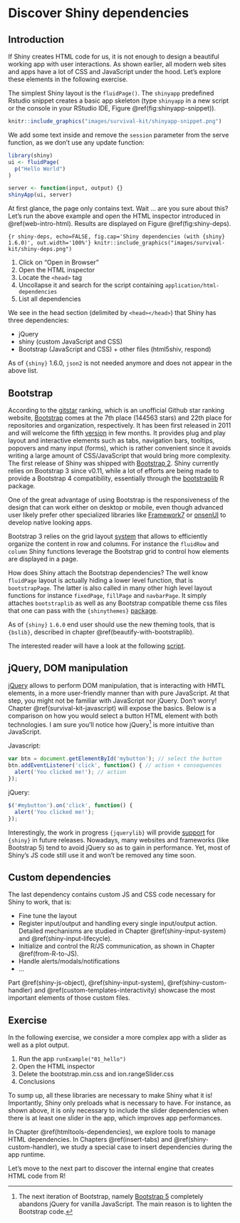 # Discover Shiny dependencies {#web-dependencies}

## Introduction
If Shiny creates HTML code for us, it is not enough to design a beautiful working app with user interactions. As shown earlier, all modern web sites and apps have a lot of CSS and JavaScript under the hood. Let's explore these elements in the following exercise.
  
The simplest Shiny layout is the `fluidPage()`. The `shinyapp` predefined Rstudio snippet creates a basic app skeleton (type `shinyapp` in a new script or the console in your RStudio IDE, Figure \@ref(fig:shinyapp-snippet)). 

```r
knitr::include_graphics("images/survival-kit/shinyapp-snippet.png")
```
We add some text inside and remove the `session` parameter from the serve function, as
we don't use any update function:

```r
library(shiny)
ui <- fluidPage(
  p("Hello World")
)

server <- function(input, output) {}
shinyApp(ui, server)
```

At first glance, the page only contains text. Wait ... are you sure about this? Let's run the above example and open the HTML inspector introduced in \@ref(web-intro-html). Results are displayed on Figure \@ref(fig:shiny-deps).

```{r shiny-deps, echo=FALSE, fig.cap='Shiny dependencies (with {shiny} 1.6.0)', out.width='100%'}
knitr::include_graphics("images/survival-kit/shiny-deps.png")
```

  1. Click on "Open in Browser"
  2. Open the HTML inspector
  3. Locate the `<head>` tag 
  4. Uncollapse it and search for the script containing   `application/html-dependencies`
  5. List all dependencies

We see in the head section (delimited by `<head></head>`) that Shiny has three dependencies:

  - jQuery
  - shiny (custom JavaScript and CSS)
  - Bootstrap (JavaScript and CSS) + other files (html5shiv, respond)
  
::: {.warningbox data-latex=""}
As of `{shiny}` 1.6.0, `json2` is not needed anymore and does not appear in the above list.
:::

## Bootstrap
According to the [gitstar](https://gitstar-ranking.com/) ranking, which is an unofficial Github star ranking website, [Bootstrap](https://getbootstrap.com) comes at the 7th place (144563 stars) and 22th place for repositories and organization, respectively. It has been first released in 2011 and will welcome the fifth [version](https://v5.getbootstrap.com/) in few months. It provides plug and play layout and interactive elements such as tabs, navigation bars, tooltips, popovers and many input (forms), which is rather convenient since it avoids writing a large amount of CSS/JavaScript that would bring more complexity. The first release of Shiny was shipped with [Bootstrap 2](https://github.com/rstudio/shinybootstrap2). Shiny currently relies on Bootstrap 3 since v0.11, while a lot of efforts are being made to provide a Bootstrap 4 compatibility, essentially through the [bootstraplib](https://github.com/rstudio/bootstraplib) R package. 

One of the great advantage of using Bootstrap is the responsiveness of the design that can work either on desktop or mobile, even though advanced user likely prefer other specialized libraries like [Framework7](https://framework7.io/) or [onsenUI](https://onsen.io/) to develop native looking apps.

Bootstrap 3 relies on the grid layout [system](https://getbootstrap.com/docs/3.4/examples/grid/) that allows to efficiently organize the content in row and columns. For instance the `fluidRow` and `column` Shiny functions leverage the Bootstrap grid to control how elements are displayed in a page.

How does Shiny attach the Bootstrap dependencies? The well know `fluidPage` layout is actually hiding a lower level function, that is `bootstrapPage`. The latter is also called in many other high level layout functions for instance `fixedPage`, `fillPage` and `navbarPage`. It simply attaches `bootstraplib` as well as any Bootstrap compatible theme css files that one can pass with the `{shinythemes}` [package](https://github.com/rstudio/shinythemes). 

::: {.warningbox data-latex=""}
As of `{shiny}` `1.6.0` end user should use the new theming tools, that is `{bslib}`, described in chapter \@ref(beautify-with-bootstraplib). 
:::

The interested reader will have a look at the following [script](https://github.com/rstudio/shiny/blob/master/R/bootstrap-layout.R). 

## jQuery, DOM manipulation
[jQuery](https://jquery.com/) allows to perform DOM manipulation, that is interacting with HMTL elements, in a more user-friendly manner than with pure JavaScript. At that step, you might not be familiar with JavaScript nor jQuery. Don't worry! Chapter \@ref(survival-kit-javascript) will expose the basics. Below is a comparison on how you would select a button HTML element with both technologies. I am sure you'll notice how jQuery[^jQuery] is more intuitive than JavaScript.

Javascript:
```js
var btn = document.getElementById('mybutton'); // select the button
btn.addEventListener('click', function() { // action + consequences
  alert('You clicked me!'); // action
});
```

jQuery:

```js
$('#mybutton').on('click', function() {
  alert('You clicked me!');
});
```

[^jQuery]: The next iteration of Bootstrap, namely [Bootstrap 5](https://blog.getbootstrap.com/2020/06/16/bootstrap-5-alpha/) completely abandons jQuery for vanilla JavaScript. The main reason is to lighten the Bootstrap code. 

Interestingly, the work in progress `{jquerylib}` will provide [support](https://github.com/rstudio/jquerylib) for `{shiny}` in future releases. Nowadays, many websites and frameworks (like Bootstrap 5) tend to avoid jQuery so as to gain in performance. Yet, most of Shiny's JS code still use it and won't be removed any time soon. 

## Custom dependencies
The last dependency contains custom JS and CSS code necessary for Shiny to work, that is:

  - Fine tune the layout
  - Register input/output and handling every single input/output action. Detailed mechanisms are 
  studied in Chapter \@ref(shiny-input-system) and \@ref(shiny-input-lifecycle). 
  - Initialize and control the R/JS communication, as shown in Chapter \@ref(from-R-to-JS).
  - Handle alerts/modals/notifications
  - ...

Part \@ref(shiny-js-object), \@ref(shiny-input-system), \@ref(shiny-custom-handler) and \@ref(custom-templates-interactivity) showcase the most important elements of those custom files.
  
## Exercise

In the following exercise, we consider a more complex app with a slider as well as a plot output.

  1. Run the app `runExample("01_hello")`
  2. Open the HTML inspector
  3. Delete the bootstrap.min.css and ion.rangeSlider.css
  4. Conclusions
  
  
To sump up, all these libraries are necessary to make Shiny what it is! Importantly, Shiny only preloads what is
necessary to have. For instance, as shown above, it is only necessary to include the slider dependencies when there is at least
one slider in the app, which improves app performances. 
  
In Chapter \@ref(htmltools-dependencies), we explore tools to manage HTML dependencies. In Chapters \@ref(insert-tabs) and \@ref(shiny-custom-handler), we study a special case to insert dependencies during the app runtime.  

Let's move to the next part to discover the internal engine that creates HTML code from R!
